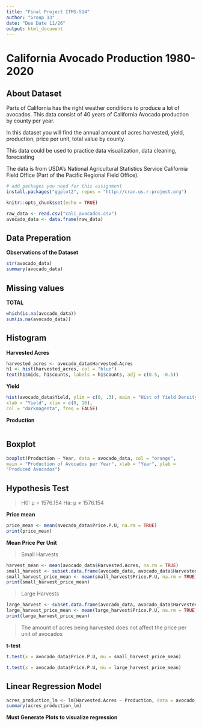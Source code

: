 ```yaml
---
title: "Final Project ITMS-514"
author: "Group 13"
date: "Due Date 11/26"
output: html_document
---
```


# California Avocado Production 1980-2020

## About Dataset

Parts of California has the right weather conditions to produce a lot of avocados. This data consist of 40 years of California Avocado production by county per year.

In this dataset you will find the annual amount of acres harvested, yield, production, price per unit, total value by county.

This data could be used to practice data visualization, data cleaning, forecasting

The data is from USDA's National Agricultural Statistics Service California Field Office (Part of the Pacific Regional Field Office).

```r
# add packages you need for this assignment
install.packages("ggplot2", repos = "http://cran.us.r-project.org")
```

```r
knitr::opts_chunk$set(echo = TRUE)
```

```r
raw_data <- read.csv("cali_avocados.csv")
avocado_data <- data.frame(raw_data)
```

## Data Preperation

**Observations of the Dataset**

```r
str(avocado_data)
summary(avocado_data)
```

## Missing values
**TOTAL**

```r
which(is.na(avocado_data))
sum(is.na(avocado_data))
```


## Histogram

**Harvested Acres**

```r
harvested_acres <- avocado_data$Harvested.Acres
h1 <- hist(harvested_acres, col = "blue")
text(h1$mids, h1$counts, labels = h1$counts, adj = c(0.5, -0.5))
```

**Yield**

```r
hist(avocado_data$Yield, ylim = c(0, .3), main = "Hist of Yield Density",
xlab = "Yield", xlim = c(0, 10), 
col = "darkmagenta", freq = FALSE)
```

**Production**

```r

```

## Boxplot

```r
boxplot(Production ~ Year, data = avocado_data, col = "orange",
main = "Production of Avocados per Year", xlab = "Year", ylab =
"Produced Avocados")
```

## Hypothesis Test

> H0: μ = 1576.154 Ha: μ ≠ 1576.154

**Price mean**

```r
price_mean <- mean(avocado_data$Price.P.U, na.rm = TRUE)
print(price_mean)
```

**Mean Price Per Unit**

> Small Harvests

```r
harvest_mean <- mean(avocado_data$Harvested.Acres, na.rm = TRUE)
small_harvest <- subset.data.frame(avocado_data, avocado_data$Harvested.Acres < harvest_mean)
small_harvest_price_mean <- mean(small_harvest$Price.P.U, na.rm = TRUE)
print(small_harvest_price_mean)
```

> Large Harvests

```r
large_harvest <- subset.data.frame(avocado_data, avocado_data$Harvested.Acres > harvest_mean)
large_harvest_price_mean <- mean(large_harvest$Price.P.U, na.rm = TRUE)
print(large_harvest_price_mean)
```

> The amount of acres being harvested does not affect the price per unit of avocados

**t-test**

```r
t.test(x = avocado_data$Price.P.U, mu = small_harvest_price_mean)

t.test(x = avocado_data$Price.P.U, mu = large_harvest_price_mean)
```

## Linear Regression Model

```r
acres_production_lm <- lm(Harvested.Acres ~ Production, data = avocado_data)
summary(acres_production_lm)
```

**Must Generate Plots to visualize regression**
